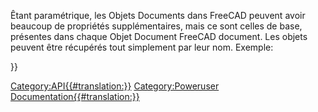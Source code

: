 <languages/>
{{VeryImportantMessage|(octobre 2019) Ne pas éditer cette page. L'information est incomplète et obsolète. Pour la dernière API, voir la [https://freecad.org/api documentation de l'API générée automatiquement], ou générez la documentation vous-même, voir [[Source documentation/fr|Documentation du code source]].}}

Êtant paramétrique, les Objets Documents dans FreeCAD peuvent avoir beaucoup de propriétés supplémentaires, mais ce sont celles de base, présentes dans chaque Objet Document FreeCAD document. Les objets peuvent être récupérés tout simplement par leur nom. Exemple:
{{Code|code=
myObj = FreeCAD.ActiveDocument.myObjectName
print myObj.PropertiesList
}}

{{APIProperty | Contenu |. Une représentation XML des propriétés d'un objet}}
{{APIProperty| Label | Obtient/définit l'étiquette des objets. La chaîne peut être unicode.}}
{{APIProperty|Nom | Le nom unique d'un objet.}}
{{APIProperty | Placement | Obtient/définit le placement d'un objet. Un placement définit une orientation (rotation) et une position (de base) dans l'espace 3D. Il est utilisé lorsque aucune mise à l'échelle ou autre distorsion n'est nécessaire.}}
{{APIProperty | PropertiesList | Une liste des propriétés d'un objet}}
{{APIProperty | État | L'état FreeCAD d'un objet (.-À-dire se il doit être recalculé)}}
{{APIProperty | Type | Une chaîne décrivant le type d'un objet}}
{{APIProperty | ViewObject | The View fournisseur associé (objet FreeCADGUI) d'un objet}}
{{APIFunction | getAllDerivedFrom | | | Tous les descendants de cet objet}}
{{APIFunction | GetDocumentation propriété | | |. La chaîne de documentation de la propriété de cette classe}}
{{APIFunction | getGroupOfProperty | | | Le nom du groupe auquel la propriété appartient dans cette classe. Les propriétés sont classées dans différents groupes nommés pour plus de commodité.}}
{{APIFunction | getPropertyByName | | |. La valeur d'une propriété nommée}}
{{APIFunction | getTypeOfProperty | | | Le type d'une propriété nommée. Cela peut être (Hidden, ReadOnly,Output) ou toute combinaison.}}
{{APIFunction | isDerivedFrom | | | Vrai si le type donné est un père}}
{{APIFunction | purgeTouched | | Marque l'objet comme inchangé |}}
{{APIFunction | contact | | Marque l'objet comme modifié (touché) |}}

{{Userdocnavi{{#translation:}}}}
[[Category:API{{#translation:}}]]
[[Category:Poweruser Documentation{{#translation:}}]]
{{clear}}